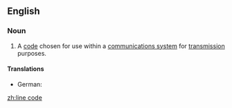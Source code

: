 ==English==
{{wikipedia}}

===Noun===
{{en-noun|head=[[line]] [[code]]}}

# A [[code]] chosen for use within a [[communications system]] for [[transmission]] purposes.

====Translations====
{{trans-top|code}}
* German: {{t-|de|Leitungscode|m}}
{{trans-mid}}
{{trans-bottom}}
[[zh:line code]]